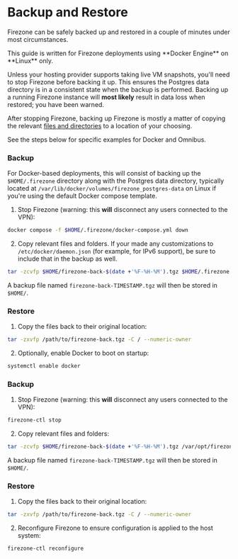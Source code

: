 
# Backup and Restore

Firezone can be safely backed up and restored in a couple of minutes under most
circumstances.

<Alert color="info">
  This guide is written for Firezone deployments using **Docker Engine** on
  **Linux** only.
</Alert>

Unless your hosting provider supports taking live VM snapshots, you'll need to
stop Firezone before backing it up. This ensures the Postgres data directory is
in a consistent state when the backup is performed. Backing up a running
Firezone instance will **most likely** result in data loss when restored; you
have been warned.

After stopping Firezone, backing up Firezone is mostly a matter of copying the
relevant [files and directories](/docs/reference/file-and-directory-locations)
to a location of your choosing.

See the steps below for specific examples for Docker and Omnibus.

<TabsGroup>
<TabsItem title="Docker" active>

### Backup

For Docker-based deployments, this will consist of backing up the
`$HOME/.firezone` directory along with the Postgres data directory, typically
located at `/var/lib/docker/volumes/firezone_postgres-data` on Linux if you're
using the default Docker compose template.

1. Stop Firezone (warning: this **will** disconnect any users connected to the
   VPN):

```bash
docker compose -f $HOME/.firezone/docker-compose.yml down
```

2. Copy relevant files and folders. If your made any customizations to
   `/etc/docker/daemon.json` (for example, for IPv6 support), be sure to include
   that in the backup as well.

```bash
tar -zcvfp $HOME/firezone-back-$(date +'%F-%H-%M').tgz $HOME/.firezone /var/lib/docker/volumes/firezone_postgres-data
```

A backup file named `firezone-back-TIMESTAMP.tgz` will then be stored in
`$HOME/`.

### Restore

1. Copy the files back to their original location:

```bash
tar -zxvfp /path/to/firezone-back.tgz -C / --numeric-owner
```

2. Optionally, enable Docker to boot on startup:

```bash
systemctl enable docker
```

</TabsItem>
<TabsItem title="Omnibus">

### Backup

1. Stop Firezone (warning: this **will** disconnect any users connected to the
   VPN):

```bash
firezone-ctl stop
```

2. Copy relevant files and folders:

```bash
tar -zcvfp $HOME/firezone-back-$(date +'%F-%H-%M').tgz /var/opt/firezone /opt/firezone /usr/bin/firezone-ctl /etc/systemd/system/firezone-runsvdir-start.service /etc/firezone
```

A backup file named `firezone-back-TIMESTAMP.tgz` will then be stored in
`$HOME/`.

### Restore

1. Copy the files back to their original location:

```bash
tar -zxvfp /path/to/firezone-back.tgz -C / --numeric-owner
```

2. Reconfigure Firezone to ensure configuration is applied to the host system:

```bash
firezone-ctl reconfigure
```

</TabsItem>
</TabsGroup>

<SupportOptions />
